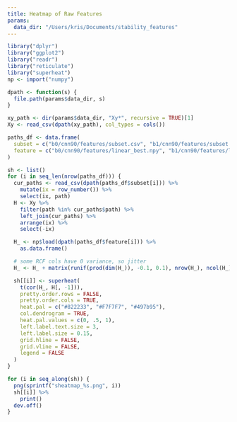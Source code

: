```yaml
---
title: Heatmap of Raw Features
params:
  data_dir: "/Users/kris/Documents/stability_features"
---
```


```r
library("dplyr")
library("ggplot2")
library("readr")
library("reticulate")
library("superheat")
np <- import("numpy")

dpath <- function(s) {
  file.path(params$data_dir, s)
}
```

```r
xy_path <- dir(params$data_dir, "Xy*", recursive = TRUE)[1]
Xy <- read_csv(dpath(xy_path), col_types = cols())

paths_df <- data.frame(
  subset = c("b0/cnn90/features/subset.csv", "b1/cnn90/features/subset.csv", "b0/rcf90/features/subset.csv", "b1/rcf90/features/subset.csv"),
  feature = c("b0/cnn90/features/linear_best.npy", "b1/cnn90/features/linear_best.npy", "b0/rcf90/features/full_best.npy", "b1/rcf90/features/full_best.npy")
)
```

```r
sh <- list()
for (i in seq_len(nrow(paths_df))) {
  cur_paths <- read_csv(dpath(paths_df$subset[i])) %>%
    mutate(ix = row_number()) %>%
    select(ix, path)
  H <- Xy %>%
    filter(path %in% cur_paths$path) %>%
    left_join(cur_paths) %>%
    arrange(ix) %>%
    select(-ix)

  H_ <- np$load(dpath(paths_df$feature[i])) %>%
    as.data.frame()

  # some RCF cols have 0 variance, so jitter
  H_ <- H_ + matrix(runif(prod(dim(H_)), -0.1, 0.1), nrow(H_), ncol(H_))

  sh[[i]] <- superheat(
    t(cor(H_, H[, -1])),
    pretty.order.rows = FALSE,
    pretty.order.cols = TRUE,
    heat.pal = c("#822233", "#F7F7F7", "#497b95"),
    col.dendrogram = TRUE,
    heat.pal.values = c(0, .5, 1),
    left.label.text.size = 3,
    left.label.size = 0.15,
    grid.hline = FALSE,
    grid.vline = FALSE,
    legend = FALSE
  )
}

for (i in seq_along(sh)) {
  png(sprintf("sheatmap_%s.png", i))
  sh[[i]] %>%
    print()
  dev.off()
}
```
